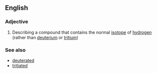 ==English==
===Adjective===
{{en-adj}}

# {{context|chemistry}} Describing a compound that contains the normal [[isotope]] of [[hydrogen]] (rather than [[deuterium]] or [[tritium]])

===See also===
*[[deuterated]]
*[[tritiated]]
